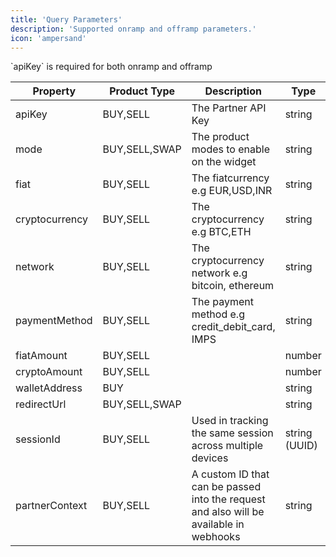 ```yaml
---
title: 'Query Parameters'
description: 'Supported onramp and offramp parameters.'
icon: 'ampersand'
---
```


<Warning>
`apiKey` is required for both onramp and offramp
</Warning>


| Property       | Product Type  | Description                                                                             | Type   |   |
|----------------|---------------|-----------------------------------------------------------------------------------------|--------|---|
| apiKey         | BUY,SELL      | The Partner API Key                                                                     | string |   |
| mode           | BUY,SELL,SWAP | The product modes to enable on the widget                                               | string |   |
| fiat           | BUY,SELL      | The fiatcurrency e.g EUR,USD,INR                                                        | string |   |
| cryptocurrency | BUY,SELL      | The cryptocurrency e.g BTC,ETH                                                          | string |   |
| network        | BUY,SELL      | The cryptocurrency network e.g bitcoin, ethereum                                        | string |   |
| paymentMethod  | BUY,SELL      | The payment method e.g credit_debit_card, IMPS                                          | string |   |
| fiatAmount     | BUY,SELL      |                                                                                         | number |   |
| cryptoAmount   | BUY,SELL      |                                                                                         | number |   |
| walletAddress  | BUY           |                                                                                         | string |   |
| redirectUrl    | BUY,SELL,SWAP |                                                                                         | string |   |
| sessionId      | BUY,SELL      | Used in tracking the same session across multiple devices                               | string (UUID) |   |
| partnerContext | BUY,SELL      | A custom ID that can be passed into the request and also will be available in webhooks  | string |   |